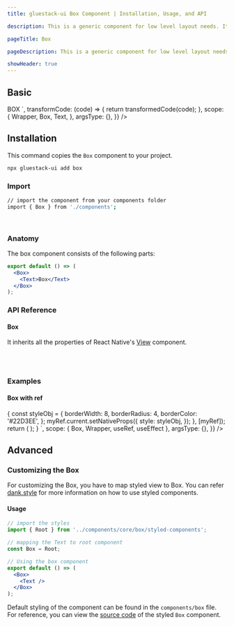 ```yaml
---
title: gluestack-ui Box Component | Installation, Usage, and API

description: This is a generic component for low level layout needs. It is similar to a div in HTML.

pageTitle: Box

pageDescription: This is a generic component for low level layout needs. It is similar to a div in HTML.

showHeader: true
---
```



<Meta title="components/Layout/Box" />



## Basic

<AppProvider>
  <CodePreview
    showComponentRenderer={true}
    showArgsController={false}
    metaData={{
      code: `
<Box
  h="$20"
  w="$20"
  bg="$primary500"
  p="$20"
  justifyContent="center"
  alignItems="center"
>
  <Text color="white" fontWeight="bold">
    BOX
  </Text>
</Box>
`,
      transformCode: (code) => {
        return transformedCode(code);
      },
      scope: {
        Wrapper,
        Box,
        Text,
      },
      argsType: {},
    }}
  />
</AppProvider>
<br />

## Installation

This command copies the `Box` component to your project.

```bash
npx gluestack-ui add box
```

### Import

```bash
// import the component from your components folder
import { Box } from './components';
```

<br />

### Anatomy

The box component consists of the following parts:

```jsx
export default () => (
  <Box>
    <Text>Box</Text>
  </Box>
);
```

### API Reference

#### Box

It inherits all the properties of React Native's [View](https://reactnative.dev/docs/view#props) component.

<br />
<br />

### Examples

#### Box with ref

<AppProvider>
  <CodePreview
    showComponentRenderer={true}
    showArgsController={false}
    metaData={{
      code: `
function App () {
  const myRef = useRef({});
  useEffect(() => {
    const styleObj = {
      borderWidth: 8,
      borderRadius: 4,
      borderColor: '#22D3EE',
    };
    myRef.current.setNativeProps({
      style: styleObj,
    });
  }, [myRef]);
return (
<Wrapper>
  <Box sx={{ h: 100, w: 100, bg: '$red500' }} ref={myRef} />
</Wrapper>
);
    }
`,
      scope: { Box, Wrapper, useRef, useEffect },
      argsType: {},
    }}
  />
</AppProvider>

<br />

## Advanced

### Customizing the Box

For customizing the Box, you have to map styled view to Box. You can refer [dank.style](https://dank.style/) for more information on how to use styled components.

#### Usage

```jsx
// import the styles
import { Root } from '../components/core/box/styled-components';

// mapping the Text to root component
const Box = Root;

// Using the box component
export default () => (
  <Box>
    <Text />
  </Box>
);
```

Default styling of the component can be found in the `components/box` file. For reference, you can view the [source code](https://github.com/gluestack/gluestack-ui/blob/development/example/storybook/src/ui-components/Box/index.tsx) of the styled `Box` component.
